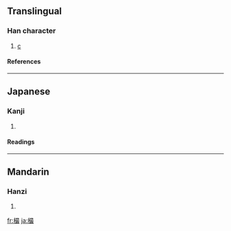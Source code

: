 ==Translingual==
===Han character===
{{Han char|rn=75|rad=木|as=12|sn=16|four=|canj=木日尸水 (DASE)}}
# [[c]]
====References====
{{Han ref|kx=0551.240|dkj=15491|hdz=21291.080|uh=6A36|ud=27190}}

----
==Japanese==
===Kanji===
{{ja-kanji|grade=|rs=木12}}
# {{defn|Japanese}} 
====Readings====
{{ja-readings|on=[[さい]] (sai)|kun=[[ふし]] (fushi)}}

----
==Mandarin==
===Hanzi===
{{cmn-hanzi|pin=[[zuī]] ([[zui1]])|wg=tsui<sup>1</sup>}}
# {{defn|Mandarin}}

[[fr:樶]]
[[ja:樶]]